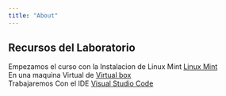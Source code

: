 ```yaml
---
title: "About"
---
```



::: {.callout-note}
## Recursos del Laboratorio
Empezamos el curso con la Instalacion de Linux Mint [Linux Mint](https://www.linuxmint.com/download.php)<br>
En una maquina Virtual de [ Virtual box](https://www.virtualbox.org/wiki/)<br>
Trabajaremos Con el IDE [ Visual Studio Code](https://code.visualstudio.com/download)<br>
:::